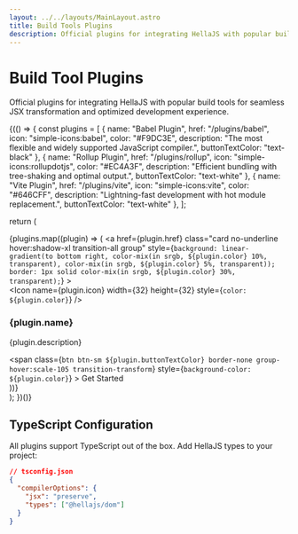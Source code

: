 ```yaml
---
layout: ../../layouts/MainLayout.astro
title: Build Tools Plugins
description: Official plugins for integrating HellaJS with popular build tools including Vite, Babel, and Rollup for seamless JSX transformation and development experience.
---
```



# Build Tool Plugins

Official plugins for integrating HellaJS with popular build tools for seamless JSX transformation and optimized development experience.

{(() => {
  const plugins = [
    {
      name: "Babel Plugin", 
      href: "/plugins/babel",
      icon: "simple-icons:babel",
      color: "#F9DC3E",
      description: "The most flexible and widely supported JavaScript compiler.",
      buttonTextColor: "text-black"
    },
    {
      name: "Rollup Plugin",
      href: "/plugins/rollup", 
      icon: "simple-icons:rollupdotjs",
      color: "#EC4A3F",
      description: "Efficient bundling with tree-shaking and optimal output.",
      buttonTextColor: "text-white"
    },
    {
      name: "Vite Plugin",
      href: "/plugins/vite",
      icon: "simple-icons:vite",
      color: "#646CFF",
      description: "Lightning-fast development with hot module replacement.",
      buttonTextColor: "text-white"
    },
  ];

  return (
    <div class="grid grid-cols-1 md:grid-cols-2 lg:grid-cols-3 gap-6 mb-8">
      {plugins.map((plugin) => (
        <a 
          href={plugin.href} 
          class="card no-underline hover:shadow-xl transition-all group"
          style={`background: linear-gradient(to bottom right, color-mix(in srgb, ${plugin.color} 10%, transparent), color-mix(in srgb, ${plugin.color} 5%, transparent)); border: 1px solid color-mix(in srgb, ${plugin.color} 30%, transparent);`}
        >
          <div class="card-body p-6">
            <div class="flex items-center gap-3 mb-4">
              <Icon name={plugin.icon} width={32} height={32} style={`color: ${plugin.color}`} />
              <h3 class="card-title">{plugin.name}</h3>
            </div>
            <p class="text-sm opacity-80 mb-4">{plugin.description}</p>
            <div class="card-actions">
              <span 
                class={`btn btn-sm ${plugin.buttonTextColor} border-none group-hover:scale-105 transition-transform`}
                style={`background-color: ${plugin.color}`}
              >
                Get Started
              </span>
            </div>
          </div>
        </a>
      ))}
    </div>
  );
})()}

## TypeScript Configuration

All plugins support TypeScript out of the box. Add HellaJS types to your project:

```json
// tsconfig.json
{
  "compilerOptions": {
    "jsx": "preserve",
    "types": ["@hellajs/dom"]
  }
}
```